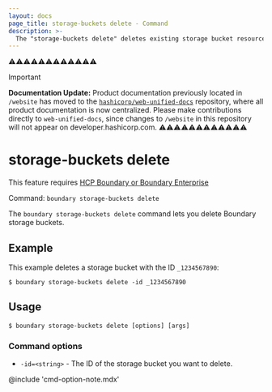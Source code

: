 ```yaml
---
layout: docs
page_title: storage-buckets delete - Command
description: >-
  The "storage-buckets delete" deletes existing storage bucket resources.
---
```


⚠️⚠️⚠️⚠️⚠️⚠️⚠️⚠️⚠️⚠️⚠️⚠️
> [!IMPORTANT]  
> **Documentation Update:** Product documentation previously located in `/website` has moved to the [`hashicorp/web-unified-docs`](https://github.com/hashicorp/web-unified-docs) repository, where all product documentation is now centralized. Please make contributions directly to `web-unified-docs`, since changes to `/website` in this repository will not appear on developer.hashicorp.com.
⚠️⚠️⚠️⚠️⚠️⚠️⚠️⚠️⚠️⚠️⚠️⚠️

# storage-buckets delete

<EnterpriseAlert product="boundary">This feature requires <a href="https://www.hashicorp.com/products/boundary">HCP Boundary or Boundary Enterprise</a></EnterpriseAlert>

Command: `boundary storage-buckets delete`

The `boundary storage-buckets delete` command lets you delete Boundary storage buckets.

## Example

This example deletes a storage bucket with the ID `_1234567890`:

```shell-session
$ boundary storage-buckets delete -id _1234567890
```

## Usage

<CodeBlockConfig hideClipboard>

```shell-session
$ boundary storage-buckets delete [options] [args]
```

</CodeBlockConfig>

### Command options

- `-id=<string>` - The ID of the storage bucket you want to delete.

@include 'cmd-option-note.mdx'